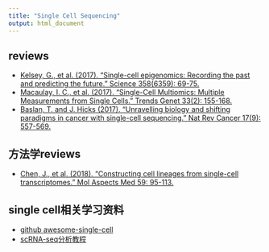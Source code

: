 ```yaml
---
title: "Single Cell Sequencing"
output: html_document
---
```

## reviews
* [Kelsey, G., et al. (2017). "Single-cell epigenomics: Recording the past and predicting the future." Science 358(6359): 69-75.](http://science.sciencemag.org/content/358/6359/69)<br>
* [Macaulay, I. C., et al. (2017). "Single-Cell Multiomics: Multiple Measurements from Single Cells." Trends Genet 33(2): 155-168.](http://www.sciencedirect.com/science/article/pii/S016895251630169X?via%3Dihub)<br>
* [Baslan, T. and J. Hicks (2017). "Unravelling biology and shifting paradigms in cancer with single-cell sequencing." Nat Rev Cancer 17(9): 557-569.](https://www.nature.com/articles/nrc.2017.58)<br>

## 方法学reviews
* [Chen, J., et al. (2018). "Constructing cell lineages from single-cell transcriptomes." Mol Aspects Med 59: 95-113.](https://www.sciencedirect.com/science/article/pii/S0098299717300523?via%3Dihub)

## single cell相关学习资料
* [github awesome-single-cell](https://github.com/seandavi/awesome-single-cell)
* [scRNA-seq分析教程](https://hemberg-lab.github.io/scRNA.seq.course/)